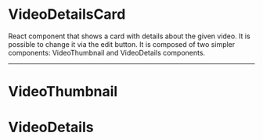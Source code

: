 
<Meta
  title="Packages/VideoPress/Video Details Card"
  component={VideoDetailsCard}
/>

# VideoDetailsCard

React component that shows a card with details about the given video. It is possible to change it via the edit button.
It is composed of two simpler components: VideoThumbnail and VideoDetails components.

<Story id="packages-videopress-video-details-card--default" />

-------

# VideoThumbnail

<Story id="packages-videopress-video-details-card--video-thumbnail" />

# VideoDetails

<Story id="packages-videopress-video-details-card--video-details" />